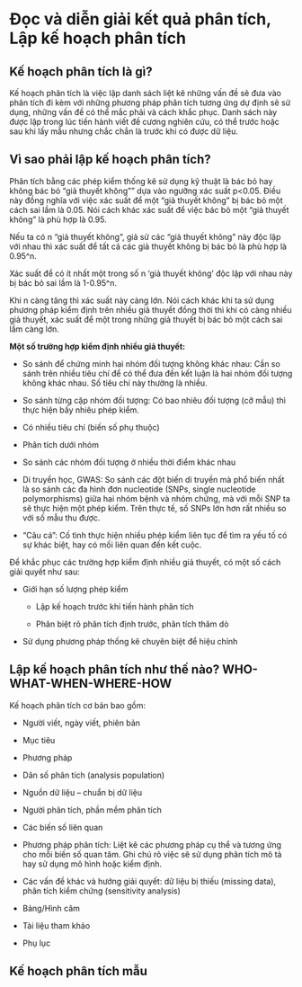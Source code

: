 # Đọc và diễn giải kết quả phân tích, Lập kế hoạch phân tích

## Kế hoạch phân tích là gì?

Kế hoạch phân tích là việc lập danh sách liệt kê những vấn đề sẽ đưa vào phân tích đi kèm với những phương pháp phân tích tương ứng dự định sẽ sử dụng, những vấn đề có thể mắc phải và cách khắc phục. Danh sách này được lập trong lúc tiến hành viết đề cương nghiên cứu, có thể trước hoặc sau khi lấy mẫu nhưng chắc chắn là trước khi có được dữ liệu.

## Vì sao phải lập kế hoạch phân tích?

Phân tích bằng các phép kiểm thống kê sử dụng kỹ thuật là bác bỏ hay không bác bỏ "giả thuyết không"" dựa vào ngưỡng xác suất p<0.05. Điều này đồng nghĩa với việc xác suất để một "giả thuyết không" bị bác bỏ một cách sai lầm là 0.05. Nói cách khác xác suất để việc bác bỏ một "giả thuyết không" là phù hợp là 0.95.

Nếu ta có n "giả thuyết không", giả sử các "giả thuyết không" này độc lập với nhau thì xác suất để tất cả các giả thuyết không bị bác bỏ là phù hợp là 0.95^n.

Xác suất để có ít nhất một trong số n ‘giả thuyết không’ độc lập với nhau này bị bác bỏ sai lầm là 1-0.95^n.

Khi n càng tăng thì xác suất này càng lớn. Nói cách khác khi ta sử dụng phương pháp kiểm định trên nhiều giả thuyết đồng thời thì khi có càng nhiều giả thuyết, xác suất để một trong những giả thuyết bị bác bỏ một cách sai lầm càng lớn.

**Một số trường hợp kiểm định nhiều giả thuyết:**

* So sánh để chứng minh hai nhóm đối tượng không khác nhau: Cần so sánh trên nhiều tiêu chí để có thể đưa đến kết luận là hai nhóm đối tượng không khác nhau. Số tiêu chí này thường là nhiều.

* So sánh từng cặp nhóm đối tượng: Có bao nhiêu đối tượng (cỡ mẫu) thì thực hiện bấy nhiêu phép kiểm.

* Có nhiều tiêu chí (biến số phụ thuộc)

* Phân tích dưới nhóm

* So sánh các nhóm đối tượng ở nhiều thời điểm khác nhau

* Di truyền học, GWAS: So sánh các đột biến di truyền mà phổ biến nhất là so sánh các đa hình đơn nucleotide (SNPs, single nucleotide polymorphisms) giữa hai nhóm bệnh và nhóm chứng, mà với mỗi SNP ta sẽ thực hiện một phép kiểm. Trên thực tế, số SNPs lớn hơn rất nhiều so với số mẫu thu được.

* “Câu cá”: Cố tình thực hiện nhiều phép kiểm liên tục để tìm ra yếu tố có sự khác biệt, hay có mối liên quan đến kết cuộc.

Để khắc phục các trường hợp kiểm định nhiều giả thuyết, có một số cách giải quyết như sau:

* Giới hạn số lượng phép kiểm

  + Lập kế hoạch trước khi tiến hành phân tích

  + Phân biệt rõ phân tích định trước, phân tích thăm dò

* Sử dụng phương pháp thống kê chuyên biệt để hiệu chỉnh

## Lập kế hoạch phân tích như thế nào? WHO-WHAT-WHEN-WHERE-HOW

Kế hoạch phân tích cơ bản bao gồm:

* Người viết, ngày viết, phiên bản

* Mục tiêu

* Phương pháp

+ Dân số phân tích (analysis population)

+ Nguồn dữ liệu – chuẩn bị dữ liệu

+ Người phân tích, phần mềm phân tích

+ Các biến số liên quan

+ Phương pháp phân tích: Liệt kê các phương pháp cụ thể và tương ứng cho mỗi biến số quan tâm. Ghi chú rõ việc sẽ sử dụng phân tích mô tả hay sử dụng mô hình hoặc kiểm định.

+ Các vấn đề khác và hướng giải quyết: dữ liệu bị thiếu (missing data), phân tích kiểm chứng (sensitivity analysis)

* Bảng/Hình câm

* Tài liệu tham khảo

* Phụ lục

## Kế hoạch phân tích mẫu
